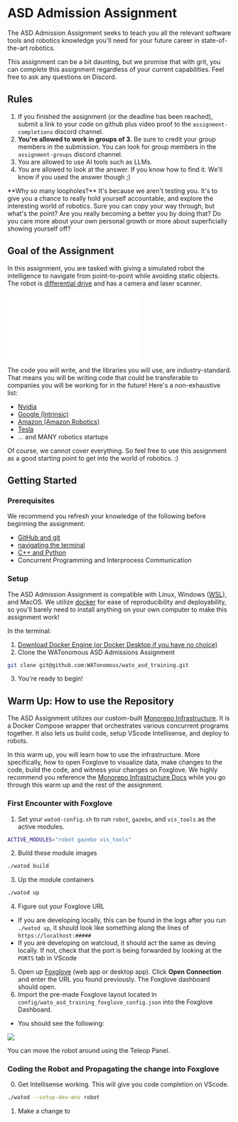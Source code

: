 
# ASD Admission Assignment

The ASD Admission Assignment seeks to teach you all the relevant software tools and robotics knowledge you'll need for your future career in state-of-the-art robotics.

<Callout type="warning" emoji="️⚠️">
  This assignment can be a bit daunting, but we promise that with grit, you can complete this assignment regardless of your current capabilities. Feel free to ask any questions on Discord.
</Callout>

## Rules

1. If you finished the assignment (or the deadline has been reached), submit a link to your code on github plus video proof to the `assignment-completions` discord channel.
2. **You're allowed to work in groups of 3.** Be sure to credit your group members in the submission. You can look for group members in the `assignment-groups` discord channel.
3. You are allowed to use AI tools such as LLMs.
4. You are allowed to look at the answer. If you know how to find it. We'll know if you used the answer though ;)

<Callout type="error" emoji="️‼️">
  **Why so many loopholes?** It's because we aren't testing you. It's to give you a chance to really hold yourself accountable, and explore the interesting world of robotics. Sure you can copy your way through, but what's the point? Are you really becoming a better you by doing that? Do you care more about your own personal growth or more about superficially showing yourself off? 
</Callout>

## Goal of the Assignment
In this assignment, you are tasked with giving a simulated robot the intelligence to navigate from point-to-point while avoiding static objects. The robot is [differential drive](https://en.wikipedia.org/wiki/Differential_wheeled_robot) and has a camera and laser scanner.

<iframe
    className="pt-4 w-full aspect-video"
    src={`https://www.youtube.com/embed/bLf8vFsxAJ0`}
    title="YouTube Video"
    frameBorder="0"
    allow="accelerometer; autoplay; clipboard-write; encrypted-media; gyroscope; picture-in-picture"
></iframe>

The code you will write, and the libraries you will use, are industry-standard. That means you will be writing code that could be transferable to companies you will be working for in the future! Here's a non-exhaustive list:

- [Nvidia](https://developer.nvidia.com/isaac/ros)
- [Google (Intrinsic)](https://www.intrinsic.ai/)
- [Amazon (Amazon Robotics)](https://amazon.jobs/content/en/teams/ftr/amazon-robotics)
- [Tesla](https://www.tesla.com/AI)
- ... and MANY robotics startups

Of course, we cannot cover everything. So feel free to use this assignment as a good starting point to get into the world of robotics. :)

## Getting Started

### Prerequisites
We recommend you refresh your knowledge of the following before beginning the assignment:
- [GitHub and git](https://docs.github.com/en/get-started/start-your-journey/hello-world)
- [navigating the terminal](https://www.redhat.com/en/blog/navigating-filesystem-linux-terminal)
- [C++ and Python](https://leetcode.com/)
- Concurrent Programming and Interprocess Communication

### Setup
The ASD Admission Assignment is compatible with Linux, Windows ([WSL](https://learn.microsoft.com/en-us/windows/wsl/install)), and MacOS. We utilize [docker](https://docs.docker.com/get-started/docker-overview/) for ease of reproducibility and deployability, so you'll barely need to install anything on your own computer to make this assignment work!

In the terminal:
1. [Download Docker Engine (or Docker Desktop if you have no choice)](https://docs.docker.com/engine/install/ubuntu/#install-using-the-repository)
2. Clone the WATonomous ASD Admissions Assignment
```bash
git clone git@github.com:WATonomous/wato_asd_training.git
```
3. You're ready to begin!

## Warm Up: How to use the Repository
The ASD Assignment utilizes our custom-built [Monorepo Infrastructure](../autonomous_software_general/monorepo_infrastructure). It is a Docker Compose wrapper that orchestrates various concurrent programs together. It also lets us build code, setup VScode Intellisense, and deploy to robots.

In this warm up, you will learn how to use the infrastructure. More specifically, how to open Foxglove to visualize data, make changes to the code, build the code, and witness your changes on Foxglove. We highly recommend you reference the [Monorepo Infrastructure Docs](../autonomous_software_general/monorepo_infrastructure) while you go through this warm up and the rest of the assignment.

### First Encounter with Foxglove
1. Set your `watod-config.sh` to run `robot`, `gazebo`, and `vis_tools` as the active modules.
```bash
ACTIVE_MODULES="robot gazebo vis_tools"
```
2. Build these module images
```bash
./watod build
```
3. Up the module containers
```bash
./watod up
```
4. Figure out your Foxglove URL
- If you are developing locally, this can be found in the logs after you run `./watod up`, it should look like something along the lines of `https://localhost:#####`
- If you are developing on watcloud, it should act the same as deving locally. If not, check that the port is being forwarded by looking at the `PORTS` tab in VScode
5. Open up [Foxglove](https://foxglove.dev/ros) (web app or desktop app). Click **Open Connection** and enter the URL you found previously. The Foxglove dashboard should open.
6. Import the pre-made Foxglove layout located in `config/wato_asd_training_foxglove_config.json` into the Foxglove Dashboard.
- You should see the following:

![](../../public/assets/assignment_foxglove_init.png)

You can move the robot around using the Teleop Panel.

### Coding the Robot and Propagating the change into Foxglove
0. Get Intellisense working. This will give you code completion on VScode.
```bash
./watod --setup-dev-env robot
```
1. Make a change to
